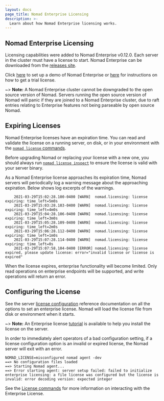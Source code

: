 ```yaml
---
layout: docs
page_title: Nomad Enterprise Licensing
description: >-
  Learn about how Nomad Enterprise licensing works.
---
```


## Nomad Enterprise Licensing

Licensing capabilities were added to Nomad Enterprise v0.12.0. Each server in
the cluster must have a license to start. Nomad Enterprise can be downloaded from
the [releases site].

Click [here](https://www.hashicorp.com/go/nomad-enterprise) to set up a demo of Nomad Enterprise
or [here](/nomad/tutorials/enterprise/hashicorp-enterprise-license#request-a-trial-license)
for instructions on how to get a trial license.

~> **Note:** A Nomad Enterprise cluster cannot be downgraded to the open
source version of Nomad. Servers running the open source version of Nomad will
panic if they are joined to a Nomad Enterprise cluster, due to raft entries
relating to Enterprise features not being parseable by open source Nomad.

## Expiring Licenses

Nomad Enterprise licenses have an expiration time.
You can read and validate the license on a running server,
on disk, or in your environment with the
[`nomad license` commands](/nomad/commands/license).

Before upgrading Nomad or replacing your license with a new one, you should always run
[`nomad license inspect`](/nomad/commands/license/inspect)
to ensure the license is valid with your server binary.

As a Nomad Enterprise license approaches its expiration time, Nomad servers
will periodically log a warning message about the approaching
expiration. Below shows log excerpts of the warnings.

```
    2021-03-29T15:02:28.100-0400 [WARN]  nomad.licensing: license expiring: time_left=5m0s
    2021-03-29T15:03:28.103-0400 [WARN]  nomad.licensing: license expiring: time_left=4m0s
    2021-03-29T15:04:28.106-0400 [WARN]  nomad.licensing: license expiring: time_left=3m0s
    2021-03-29T15:05:28.109-0400 [WARN]  nomad.licensing: license expiring: time_left=2m0s
    2021-03-29T15:06:28.112-0400 [WARN]  nomad.licensing: license expiring: time_left=1m0s
    2021-03-29T15:07:28.114-0400 [WARN]  nomad.licensing: license expiring: time_left=0s
    2021-03-29T15:07:58.104-0400 [ERROR] nomad.licensing: license expired, please update license: error="invalid license or license is expired"
```

When the license expires, enterprise functionality will become limited. Only
read operations on enterprise endpoints will be supported, and write
operations will return an error.

## Configuring the License

See the server [license configuration] reference documentation on all the
options to set an enterprise license. Nomad will load the license file from
disk or environment when it starts.

~> **Note:** An Enterprise license [tutorial](/nomad/tutorials/enterprise/hashicorp-enterprise-license) is available to help you install the license on the server.

In order to immediately alert operators of a bad configuration setting, if a
license configuration option is an invalid or expired license, the Nomad server
will exit with an error.

```
NOMAD_LICENSE=misconfigured nomad agent -dev
==> No configuration files loaded
==> Starting Nomad agent...
==> Error starting agent: server setup failed: failed to initialize enterprise licensing: a file license was configured but the license is invalid: error decoding version: expected integer
```

See the [License commands](/nomad/commands/license) for more information on
interacting with the Enterprise License.

[releases site]: https://releases.hashicorp.com/nomad
[license configuration]: /nomad/docs/configuration/server#license_path
[license endpoint]: /nomad/api-docs/operator/license#updating-the-nomad-enterprise-license
